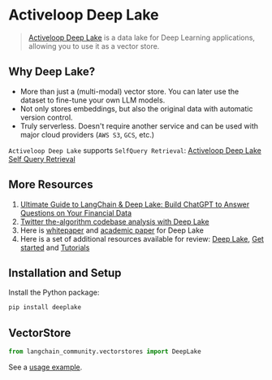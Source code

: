 # Activeloop Deep Lake

>[Activeloop Deep Lake](https://docs.activeloop.ai/) is a data lake for Deep Learning applications, allowing you to use it
> as a vector store.

## Why Deep Lake?

- More than just a (multi-modal) vector store. You can later use the dataset to fine-tune your own LLM models.
- Not only stores embeddings, but also the original data with automatic version control.
- Truly serverless. Doesn't require another service and can be used with major cloud providers (`AWS S3`, `GCS`, etc.)

`Activeloop Deep Lake` supports `SelfQuery Retrieval`:
[Activeloop Deep Lake Self Query Retrieval](/docs/integrations/retrievers/self_query/activeloop_deeplake_self_query)


## More Resources

1. [Ultimate Guide to LangChain & Deep Lake: Build ChatGPT to Answer Questions on Your Financial Data](https://www.activeloop.ai/resources/ultimate-guide-to-lang-chain-deep-lake-build-chat-gpt-to-answer-questions-on-your-financial-data/)
2. [Twitter the-algorithm codebase analysis with Deep Lake](https://github.com/langchain-ai/langchain/blob/master/cookbook/twitter-the-algorithm-analysis-deeplake.ipynb)
3. Here is [whitepaper](https://www.deeplake.ai/whitepaper) and [academic paper](https://arxiv.org/pdf/2209.10785.pdf) for Deep Lake
4. Here is a set of additional resources available for review: [Deep Lake](https://github.com/activeloopai/deeplake), [Get started](https://docs.activeloop.ai/getting-started) and [Tutorials](https://docs.activeloop.ai/hub-tutorials)

## Installation and Setup

Install the Python package:

```bash
pip install deeplake
```


## VectorStore

```python
from langchain_community.vectorstores import DeepLake
```

See a [usage example](/docs/integrations/vectorstores/activeloop_deeplake).
